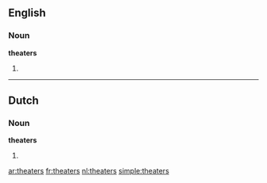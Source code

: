 ==English==
===Noun===
'''theaters'''
# {{plural of|[[theater]]}}

----

==Dutch==
===Noun===
'''theaters'''
# {{plural of|[[theater#Dutch|theater]]|lang=Dutch}}

[[ar:theaters]]
[[fr:theaters]]
[[nl:theaters]]
[[simple:theaters]]